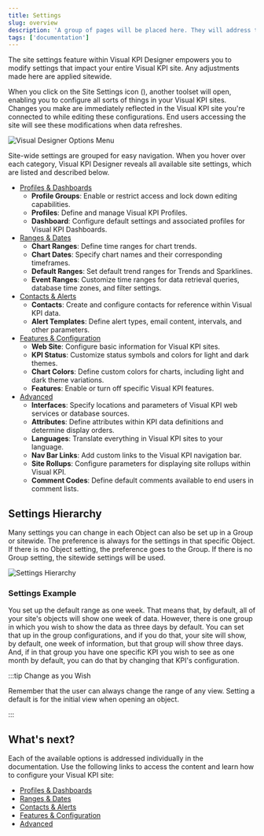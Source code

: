 ```yaml
---
title: Settings
slug: overview
description: 'A group of pages will be placed here. They will address topics related to the customization of profiles, dashboards, contacts, alerts, and site settings in general.'
tags: ['documentation']
---
```



The site settings feature within Visual KPI Designer empowers you to modify settings that impact your entire Visual KPI site. Any adjustments made here are applied sitewide.

When you click on the Site Settings icon (<PngFont name='options28' />), another toolset will open, enabling you to configure all sorts of things in your Visual KPI sites. Changes you make are immediately reflected in the Visual KPI site you're connected to while editing these configurations. End users accessing the site will see these modifications when data refreshes.

<Image
  src="media/designer/settings/overview/site-settings.png"
  alt="Visual Designer Options Menu"
/>

Site-wide settings are grouped for easy navigation. When you hover over each category, Visual KPI Designer reveals all available site settings, which are listed and described below.

- [Profiles & Dashboards](/docs/visual-kpi-designer/settings/profiles-dashboards)
    - **Profile Groups**: Enable or restrict access and lock down editing capabilities.
    - **Profiles**: Define and manage Visual KPI Profiles.
    - **Dashboard**: Configure default settings and associated profiles for Visual KPI Dashboards.
- [Ranges & Dates](/docs/visual-kpi-designer/settings/ranges-dates)
    - **Chart Ranges**: Define time ranges for chart trends.
    - **Chart Dates**: Specify chart names and their corresponding timeframes.
    - **Default Ranges**: Set default trend ranges for Trends and Sparklines.
    - **Event Ranges**: Customize time ranges for data retrieval queries, database time zones, and filter settings.
- [Contacts & Alerts](/docs/visual-kpi-designer/settings/contacts-alerts)
    - **Contacts**: Create and configure contacts for reference within Visual KPI data.
    - **Alert Templates**: Define alert types, email content, intervals, and other parameters.
- [Features & Configuration](/docs/visual-kpi-designer/settings/features-config)
    - **Web Site**: Configure basic information for Visual KPI sites.
    - **KPI Status**: Customize status symbols and colors for light and dark themes.
    - **Chart Colors**: Define custom colors for charts, including light and dark theme variations.
    - **Features**: Enable or turn off specific Visual KPI features.
- [Advanced](/docs/visual-kpi-designer/settings/advanced)
    - **Interfaces**: Specify locations and parameters of Visual KPI web services or database sources.
    - **Attributes**: Define attributes within KPI data definitions and determine display orders.
    - **Languages**: Translate everything in Visual KPI sites to your language.
    - **Nav Bar Links**: Add custom links to the Visual KPI navigation bar.
    - **Site Rollups**: Configure parameters for displaying site rollups within Visual KPI.
    - **Comment Codes**: Define default comments available to end users in comment lists.

## Settings Hierarchy

Many settings you can change in each Object can also be set up in a Group or sitewide. The preference is always for the settings in that specific Object. If there is no Object setting, the preference goes to the Group. If there is no Group setting, the sitewide settings will be used.

<Image
  src="media/designer/settings/overview/core-patterns-settings-hierarchy.png"
  alt="Settings Hierarchy"
/>

### Settings Example

You set up the default range as one week. That means that, by default, all of your site's objects will show one week of data. However, there is one group in which you wish to show the data as three days by default. You can set that up in the group configurations, and if you do that, your site will show, by default, one week of information, but that group will show three days. And, if in that group you have one specific KPI you wish to see as one month by default, you can do that by changing that KPI's configuration.

:::tip Change as you Wish

Remember that the user can always change the range of any view. Setting a default is for the initial view when opening an object.

:::

## What's next?

Each of the available options is addressed individually in the documentation. Use the following links to access the content and learn how to configure your Visual KPI site:

- [Profiles & Dashboards](/docs/visual-kpi-designer/settings/profiles-dashboards)
- [Ranges & Dates](/docs/visual-kpi-designer/settings/ranges-dates)
- [Contacts & Alerts](/docs/visual-kpi-designer/settings/contacts-alerts)
- [Features & Configuration](/docs/visual-kpi-designer/settings/features-config)
- [Advanced](/docs/visual-kpi-designer/settings/advanced)